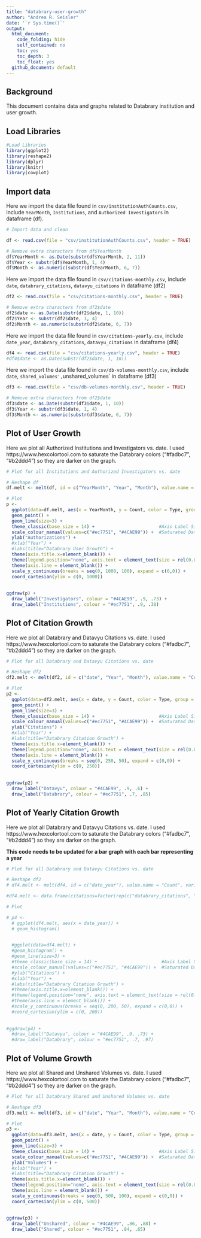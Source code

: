 ```yaml
---
title: "databrary-user-growth"
author: "Andrea R. Seisler"
date: '`r Sys.time()`'
output:
  html_document:
    code_folding: hide
    self_contained: no
    toc: yes
    toc_depth: 3
    toc_float: yes
  github_document: default
---
```

## Background

This document contains data and graphs related to Databrary institution and user growth.

## Load Libraries

```r
#Load Libraries
library(ggplot2)
library(reshape2)
library(dplyr)
library(knitr)
library(cowplot)
```

## Import data

Here we import the data file found in `csv/institutionAuthCounts.csv`, include `YearMonth`, `Institutions`, and `Authorized Investigators` in dataframe (df).   
```r
# Import data and clean

df <- read.csv(file = "csv/institutionAuthCounts.csv", header = TRUE)

# Remove extra characters from df$YearMonth
df$YearMonth <- as.Date(substr(df$YearMonth, 2, 11))
df$Year <- substr(df$YearMonth, 1, 4)
df$Month <- as.numeric(substr(df$YearMonth, 6, 7))
```

Here we import the data file found in `csv/citations-monthly.csv`, include `date`, `databrary_citations`, `datavyu_citations` in dataframe (df2)

```r
df2 <- read.csv(file = "csv/citations-monthly.csv", header = TRUE)

# Remove extra characters from df2$date
df2$date <- as.Date(substr(df2$date, 1, 10))
df2$Year <- substr(df2$date, 1, 4)
df2$Month <- as.numeric(substr(df2$date, 6, 7))
```

Here we import the data file found in `csv/citations-yearly.csv`, include `date_year`, `databrary_citations`, `datavyu_citations` in dataframe (df4)

```r
df4 <- read.csv(file = "csv/citations-yearly.csv", header = TRUE)
#df4$date <- as.Date(substr(df2$date, 1, 10))
```

Here we import the data file found in `csv/db-volumes-monthly.csv`, include `date`, `shared_volumes', `unshared_volumes` in dataframe (df3)

```r
df3 <- read.csv(file = "csv/db-volumes-monthly.csv", header = TRUE)

# Remove extra characters from df2$date
df3$date <- as.Date(substr(df3$date, 1, 10))
df3$Year <- substr(df3$date, 1, 4)
df3$Month <- as.numeric(substr(df3$date, 6, 7))
```

## Plot of User Growth

Here we plot all Authorized Institutions and Investigators vs. date. I used https://www.hexcolortool.com to saturate the Databrary colors ("#fadbc7", "#b2ddd4") so they are darker on the graph.

```r

# Plot for all Institutions and Authorized Investigators vs. date

# Reshape df
df.melt <- melt(df, id = c("YearMonth", "Year", "Month"), value.name = "Count", variable.name = "Type")

# Plot
p <- 
  ggplot(data=df.melt, aes(x = YearMonth, y = Count, color = Type, group = Type)) +
  geom_point() + 
  geom_line(size=3) +
  theme_classic(base_size = 14) +                        #Axis Label Size
  scale_colour_manual(values=c("#ec7751", "#4CAE99")) +  #Saturated Databrary Colors 
  ylab("Authorizations") +
  #xlab("Year") +
  #labs(title="Databrary User Growth") +
  theme(axis.title.x=element_blank()) +
  theme(legend.position="none", axis.text = element_text(size = rel(0.8), colour = "black")) +    #Axis text size and color
  theme(axis.line = element_blank()) +
  scale_y_continuous(breaks = seq(0, 1000, 100), expand = c(0,0)) +
  coord_cartesian(ylim = c(0, 1000))
  
  
ggdraw(p) + 
  draw_label("Investigators", colour = "#4CAE99", .9, .73) +
  draw_label("Institutions", colour = "#ec7751", .9, .38)

```

## Plot of Citation Growth

Here we plot all Databrary and Datavyu Citations vs. date. I used https://www.hexcolortool.com to saturate the Databrary colors ("#fadbc7", "#b2ddd4") so they are darker on the graph.

```r

# Plot for all Databrary and Datavyu Citations vs. date

# Reshape df2
df2.melt <- melt(df2, id = c("date", "Year", "Month"), value.name = "Count", variable.name = "Type")

# Plot
p2 <- 
  ggplot(data=df2.melt, aes(x = date, y = Count, color = Type, group = Type)) +
  geom_point() + 
  geom_line(size=3) +
  theme_classic(base_size = 14) +                        #Axis Label Size
  scale_colour_manual(values=c("#ec7751", "#4CAE99")) +  #Saturated Databrary Colors 
  ylab("Citations") +
  #xlab("Year") +
  #labs(title="Databrary Citation Growth") +
  theme(axis.title.x=element_blank()) +
  theme(legend.position="none", axis.text = element_text(size = rel(0.8), colour = "black")) +    #Axis text size and color
  theme(axis.line = element_blank()) +
  scale_y_continuous(breaks = seq(0, 250, 50), expand = c(0,0)) +
  coord_cartesian(ylim = c(0, 250))
  
  
ggdraw(p2) + 
  draw_label("Datavyu", colour = "#4CAE99", .9, .6) +
  draw_label("Databrary", colour = "#ec7751", .7, .85)
```


## Plot of Yearly Citation Growth

Here we plot all Databrary and Datavyu Citations vs. date. I used https://www.hexcolortool.com to saturate the Databrary colors ("#fadbc7", "#b2ddd4") so they are darker on the graph.

**This code needs to be updated for a bar graph with each bar representing a year**

```r

# Plot for all Databrary and Datavyu Citations vs. date

# Reshape df2
# df4.melt <- melt(df4, id = c("date_year"), value.name = "Count", variable.name = "Type")

#df4.melt <- data.frame(citations=factor(rep(c("databrary_citations", "datavyu_citations"), each=8)))

# Plot

# p4 <- 
  # ggplot(df4.melt, aes(x = date_year)) + 
  # geom_histogram()

  
  #ggplot(data=df4.melt) +
  #geom_histogram() + 
  #geom_line(size=3) +
  #theme_classic(base_size = 14) +                        #Axis Label Size
  #scale_colour_manual(values=c("#ec7751", "#4CAE99")) +  #Saturated Databrary Colors 
  #ylab("Citations") +
  #xlab("Year") +
  #labs(title="Databrary Citation Growth") +
  #theme(axis.title.x=element_blank()) +
  #theme(legend.position="none", axis.text = element_text(size = rel(0.8), colour = "black")) +    #Axis text size and color
  #theme(axis.line = element_blank()) +
  #scale_y_continuous(breaks = seq(0, 200, 50), expand = c(0,0)) +
  #coord_cartesian(ylim = c(0, 200))
  
  
#ggdraw(p4) + 
  #draw_label("Datavyu", colour = "#4CAE99", .9, .73) +
  #draw_label("Databrary", colour = "#ec7751", .7, .97)
```

## Plot of Volume Growth

Here we plot all Shared and Unshared Volumes vs. date. I used https://www.hexcolortool.com to saturate the Databrary colors ("#fadbc7", "#b2ddd4") so they are darker on the graph.

```r

# Plot for all Databrary Shared and Unshared Volumes vs. date

# Reshape df3
df3.melt <- melt(df3, id = c("date", "Year", "Month"), value.name = "Count", variable.name = "Type")

# Plot
p3 <- 
  ggplot(data=df3.melt, aes(x = date, y = Count, color = Type, group = Type)) +
  geom_point() + 
  geom_line(size=3) +
  theme_classic(base_size = 14) +                        #Axis Label Size
  scale_colour_manual(values=c("#ec7751", "#4CAE99")) +  #Saturated Databrary Colors 
  ylab("Volumes") +
  #xlab("Year") +
  #labs(title="Databrary Citation Growth") +
  theme(axis.title.x=element_blank()) +
  theme(legend.position="none", axis.text = element_text(size = rel(0.8), colour = "black")) +    #Axis text size and color
  theme(axis.line = element_blank()) +
  scale_y_continuous(breaks = seq(0, 500, 100), expand = c(0,0)) +
  coord_cartesian(ylim = c(0, 500))
  
  
ggdraw(p3) + 
  draw_label("Unshared", colour = "#4CAE99", .86, .88) +
  draw_label("Shared", colour = "#ec7751", .84, .65)

```
